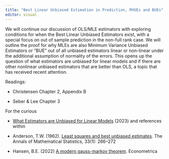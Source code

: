 ```yaml
---
title: "Best Linear Unbiased Estimation in Prediction, MVUEs and BUEs"
editor: visual
---
```


We will continue our discussion of OLS/MLE estimators with exploring conditions for when the Best Linear Unbiased Estimators exist, with a special focus on out of sample prediction in the non-full rank case. We will outline the proof for why MLEs are also Minimum Variance Unbiased Estimators or "BUE" out of all unbiased estimators linear or non-linear under the additional assumption of normality of the errors. This opens up the question of what estimators are unbiased for linear models and if there are other nonlinear unbiased estimators that are better than OLS, a topic that has received recent attention.

Readings:

-   Christensen Chapter 2, Appendix B

-   Seber & Lee Chapter 3



For the curious

-   [What Estimators are Unbiased for Linear Models](https://arxiv.org/pdf/2212.14185) (2023) and references within

-   Anderson, T.W. (1962). [Least squares and best unbiased estimates](https://www.jstor.org/stable/2237657). The Annals of Mathematical Statistics, 33(1): 266–272
  
- Hansen, B.E. (2022) [A modern gauss-markov theorem](https://users.ssc.wisc.edu/~bhansen/papers/ecnmt_2022.pdf). Econometrica

			

    			

    		

    	
